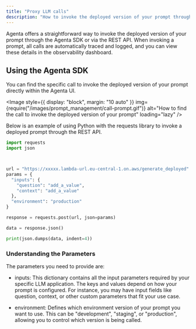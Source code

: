 ```yaml
---
title: "Proxy LLM calls"
description: "How to invoke the deployed version of your prompt through the REST API."
---
```



Agenta offers a straightforward way to invoke the deployed version of your prompt through the Agenta SDK or via the REST API. When invoking a prompt, all calls are automatically traced and logged, and you can view these details in the observability dashboard.

## Using the Agenta SDK

You can find the specific call to invoke the deployed version of your prompt directly within the Agenta UI.

<Image
  style={{ display: "block", margin: "10 auto" }}
  img={require("/images/prompt_management/call-prompt.gif")}
  alt="How to find the call to invoke the deployed version of your prompt"
  loading="lazy"
/>

Below is an example of using Python with the requests library to invoke a deployed prompt through the REST API.

```python
import requests
import json



url = "https://xxxxx.lambda-url.eu-central-1.on.aws/generate_deployed"
params = {
  "inputs": {
    "question": "add_a_value",
    "context": "add_a_value"
  },
  "environment": "production"
}

response = requests.post(url, json=params)

data = response.json()

print(json.dumps(data, indent=4))
```

### Understanding the Parameters

The parameters you need to provide are:

- inputs: This dictionary contains all the input parameters required by your specific LLM application. The keys and values depend on how your prompt is configured. For instance, you may have input fields like question, context, or other custom parameters that fit your use case.

- environment: Defines which environment version of your prompt you want to use. This can be "development", "staging", or "production", allowing you to control which version is being called.
